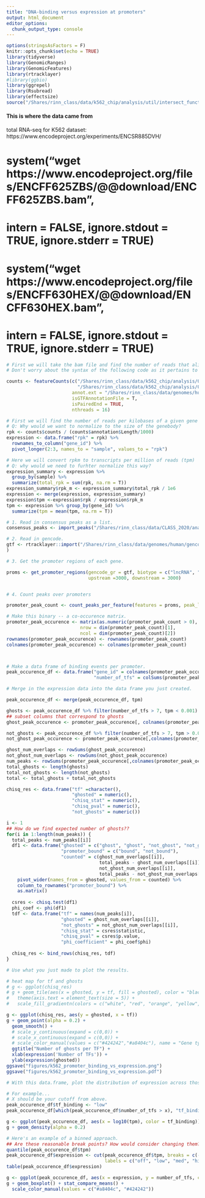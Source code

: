 ```yaml
---
title: "DNA-binding versus expression at promoters"
output: html_document
editor_options:
  chunk_output_type: console
---
```



```r
options(stringsAsFactors = F)
knitr::opts_chunk$set(echo = TRUE)
library(tidyverse)
library(GenomicRanges)
library(GenomicFeatures)
library(rtracklayer)
#library(ggbio)
library(ggrepel)
library(Rsubread)
library(effectsize)
source("/Shares/rinn_class/data/k562_chip/analysis/util/intersect_functions.R")

```


#### This is where the data came from

total RNA-seq for K562 dataset: https://www.encodeproject.org/experiments/ENCSR885DVH/

# system("wget https://www.encodeproject.org/files/ENCFF625ZBS/@@download/ENCFF625ZBS.bam",
#        intern = FALSE, ignore.stdout = TRUE, ignore.stderr = TRUE)
# system("wget https://www.encodeproject.org/files/ENCFF630HEX/@@download/ENCFF630HEX.bam",
#        intern = FALSE, ignore.stdout = TRUE, ignore.stderr = TRUE)


```r

# First we will take the bam file and find the number of reads that align over mRAN and lncRNA gene-bodies (similar to what we used in MACs)
# Don't worry about the syntax of the following code as it pertains to RNAseq, but maybe worth a google :)

counts <- featureCounts(c("/Shares/rinn_class/data/k562_chip/analysis/09_expression/ENCFF625ZBS.bam",
                          "/Shares/rinn_class/data/k562_chip/analysis/09_expression/ENCFF630HEX.bam"),
                        annot.ext = "/Shares/rinn_class/data/genomes/human/gencode/v32/gencode.v32.annotation.gtf",
                        isGTFAnnotationFile = T,
                        isPairedEnd = TRUE,
                        nthreads = 16)

# First we will find the number of reads per kilobases of a given gene body (rpkm).
# Q: Why would we want to normalize to the size of the genebody?
rpk <- counts$counts / (counts$annotation$Length/1000)
expression <- data.frame("rpk" = rpk) %>%
  rownames_to_column("gene_id") %>%
  pivot_longer(2:3, names_to = "sample", values_to = "rpk")

# Here we will convert rpkm to transcripts per million of reads (tpm)
# Q: why would we need to furhter normalize this way?
expression_summary <- expression %>%
  group_by(sample) %>%
  summarize(total_rpk = sum(rpk, na.rm = T))
expression_summary$rpk_m <- expression_summary$total_rpk / 1e6
expression <- merge(expression, expression_summary)
expression$tpm <-expression$rpk / expression$rpk_m
tpm <- expression %>% group_by(gene_id) %>%
  summarize(tpm = mean(tpm, na.rm = T))
```


```r

# 1. Read in consensus peaks as a list.
consensus_peaks <- import_peaks("/Shares/rinn_class/data/CLASS_2020/analysis/01_consensus_peaks/results/")

# 2. Read in gencode.
gtf <- rtracklayer::import("/Shares/rinn_class/data/genomes/human/gencode/v32/gencode.v32.annotation.gtf"
)

# 3. Get the promoter regions of each gene.

proms <- get_promoter_regions(gencode_gr = gtf, biotype = c("lncRNA", "protein_coding"),
                              upstream =3000, downstream = 3000)


# 4. Count peaks over promoters

promoter_peak_count <- count_peaks_per_feature(features = proms, peak_list = consensus_peaks )

```

```r
# Make this binary -- a co-occurence matrix.
promoter_peak_occurence <- matrix(as.numeric(promoter_peak_count > 0),
                           nrow = dim(promoter_peak_count)[1],
                           ncol = dim(promoter_peak_count)[2])
rownames(promoter_peak_occurence) <- rownames(promoter_peak_count)
colnames(promoter_peak_occurence) <- colnames(promoter_peak_count)



# Make a data frame of binding events per promoter.
peak_occurence_df <- data.frame("gene_id" = colnames(promoter_peak_occurence),
                                "number_of_tfs" = colSums(promoter_peak_occurence))

# Merge in the expression data into the data frame you just created.

peak_occurence_df <- merge(peak_occurence_df, tpm)

ghosts <- peak_occurence_df %>% filter(number_of_tfs > 7, tpm < 0.001)
## subset columns that correspond to ghosts
ghost_peak_occurence <- promoter_peak_occurence[, colnames(promoter_peak_occurence) %in% ghosts$gene_id]

not_ghosts <- peak_occurence_df %>% filter(number_of_tfs > 7, tpm > 0.001)
not_ghost_peak_occurence <- promoter_peak_occurence[,colnames(promoter_peak_occurence) %in% not_ghosts$gene_id]

```

```r
ghost_num_overlaps <- rowSums(ghost_peak_occurence)
not_ghost_num_overlaps <- rowSums(not_ghost_peak_occurence)
num_peaks <- rowSums(promoter_peak_occurence[,colnames(promoter_peak_occurence)%in% c(colnames(ghost_peak_occurence), colnames(not_ghost_peak_occurence))])
total_ghosts <- length(ghosts)
total_not_ghosts <- length(not_ghosts)
total <- total_ghosts + total_not_ghosts

chisq_res <- data.frame("tf" =character(),
                        "ghosted" = numeric(),
                        "chisq_stat" = numeric(),
                        "chisq_pval" = numeric(),
                        "not_ghosts" = numeric())

i <- 1
## How do we find expected number of ghosts??
for(i in 1:length(num_peaks)) {
  total_peaks <- num_peaks[[i]]
  df1 <- data.frame("ghosted" = c("ghost", "ghost", "not_ghost", "not_ghost"),
                    "promoter_bound" = c("bound", "not_bound"),
                    "counted" = c(ghost_num_overlaps[[i]],
                                  total_peaks - ghost_num_overlaps[[i]],
                                  not_ghost_num_overlaps[[i]], 
                                  total_peaks - not_ghost_num_overlaps[[i]])) %>%
    pivot_wider(names_from = ghosted, values_from = counted) %>%
    column_to_rownames("promoter_bound") %>%
    as.matrix()
  
  csres <- chisq.test(df1)
  phi_coef <- phi(df1)
  tdf <- data.frame("tf" = names(num_peaks[i]),
                    "ghosted" = ghost_num_overlaps[[i]],
                    "not_ghosts" = not_ghost_num_overlaps[[i]],
                    "chisq_stat" = csres$statistic,
                    "chisq_pval" = csres$p.value,
                    "phi_coefficient" = phi_coef$phi)
  
  chisq_res <- bind_rows(chisq_res, tdf)
}
```


```r
# Use what you just made to plot the results.

# heat map for tf and ghosts
# g <- ggplot(chisq_res)
# g + geom_tile(aes(x = ghosted, y = tf, fill = ghosted), color = "black", size = 0.1) +
#   theme(axis.text = element_text(size = 5)) +
#   scale_fill_gradientn(colors = c("white", "red", "orange", "yellow", "green","turquoise", "blue", "purple"))

g <- ggplot(chisq_res, aes(y = ghosted, x = tf))
g + geom_point(alpha = 0.2) +
  geom_smooth() +
  # scale_y_continuous(expand = c(0,0)) +
  # scale_x_continuous(expand = c(0,0)) +
  # scale_color_manual(values = c("#424242","#a8404c"), name = "Gene type") +
  ggtitle("Number of ghosts per TF") +
  xlab(expression('Number of TFs')) +
  ylab(expression(ghosted))
ggsave("figures/k562_promoter_binding_vs_expression.png")
ggsave("figures/k562_promoter_binding_vs_expression.pdf")
```



```r
# With this data.frame, plot the distribution of expression across those two groups.

# For example...
# X should be your cutoff from above.
peak_occurence_df$tf_binding <- "low"
peak_occurence_df[which(peak_occurence_df$number_of_tfs > x), "tf_binding"] <- "high"

g <- ggplot(peak_occurence_df, aes(x = log10(tpm), color = tf_binding))
g + geom_density(alpha = 0.2)
```


```r
# Here's an example of a binned approach.
## Are these reasonable break points? How would consider changing them?
quantile(peak_occurence_df$tpm)
peak_occurence_df$expression <- cut(peak_occurence_df$tpm, breaks = c(-1, 0.001, 0.137, 3, 5000),
                                    labels = c("off", "low", "med", "high"))
table(peak_occurence_df$expression)

g <- ggplot(peak_occurence_df, aes(x = expression, y = number_of_tfs, color = gene_type))
g + geom_boxplot() + stat_compare_means() +
  scale_color_manual(values = c("#a8404c", "#424242"))
```

